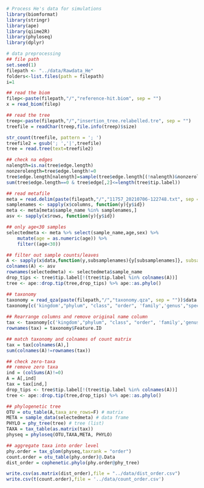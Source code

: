 ```r
# Process He's data for simulations
library(biomformat)
library(stringr)
library(ape)
library(qiime2R)
library(phyloseq)
library(dplyr)
```


```r
# data preprocessing
## file path
set.seed(1)
filepath <- "../data/Rawdata_He"
folders<-list.files(path = filepath)
i=1

## read the biom
filep<-paste(filepath,"/","reference-hit.biom", sep = "")
x = read_biom(filep)

## read the tree
treep<-paste(filepath,"/","insertion_tree.relabelled.tre", sep = "")
treefile = readChar(treep,file.info(treep)$size)

str_count(treefile, pattern = '; ')
treefile2 = gsub('; ','|',treefile)
tree = read.tree(text=treefile2)

## check na edges
nalength=is.na(tree$edge.length)
nonzerolength=tree$edge.length!=0
tree$edge.length[nalength]=sample(tree$edge.length[(!nalength)&nonzerolength], sum(nalength))
sum(tree$edge.length==0 & tree$edge[,2]<=length(tree$tip.label))
```

```r
## read metafile
meta = read.delim(paste(filepath,"/","11757_20210706-122748.txt", sep = ""))
samplenames <- sapply(x$columns, function(y){y$id})
meta <- meta[meta$sample_name %in% samplenames,]
asv <- sapply(x$rows, function(y){y$id})

## only age<30 samples
selectedmeta <- meta %>% select(sample_name,age,sex) %>%
    mutate(age = as.numeric(age)) %>%
    filter((age<30))

## filter out sample counts/leaves
A <- sapply(x$data,function(y,subsamplenames){y[subsamplenames]}, subsamplenames = selectedmeta$sample_name)
colnames(A) <- asv
rownames(selectedmeta) <- selectedmeta$sample_name
drop_tips <- tree$tip.label[!(tree$tip.label %in% colnames(A))]
tree <- ape::drop.tip(tree,drop_tips) %>% ape::as.phylo()
```


```r
## taxonomy
taxonomy = read_qza(paste(filepath,"/","taxonomy.qza", sep = ""))$data
taxonomy[c('kingdom',"phylum", "class", "order", 'family','genus',"species")] <- str_split_fixed(taxonomy$Taxon, ';', 7)
 
## Rearrange columns and remove original name column
tax <- taxonomy[c('kingdom',"phylum", "class", "order", 'family','genus',"species")]
rownames(tax) = taxonomy$Feature.ID

## match taxonomy and colnames of count matrix
tax = tax[colnames(A),]
sum(colnames(A)!=rownames(tax))
```

```r
## check zero-taxa
## remove zero taxa
ind = (colSums(A)!=0)
A = A[,ind]
tax = tax[ind,]
drop_tips <- tree$tip.label[!(tree$tip.label %in% colnames(A))]
tree <- ape::drop.tip(tree,drop_tips) %>% ape::as.phylo()
```

```r
## phylogenetic tree
OTU = otu_table(A,taxa_are_rows=F) # matrix
META = sample_data(selectedmeta) # data frame
PHYLO = phy_tree(tree) # tree (list)
TAXA = tax_table(as.matrix(tax))
physeq = phyloseq(OTU,TAXA,META, PHYLO)
```

```r
## aggregate taxa into order level
phy.order = tax_glom(physeq,taxrank = "order")
count.order = otu_table(phy.order)@.Data
dist_order = cophenetic.phylo(phy.order@phy_tree)

write.csv(as.matrix(dist_order),file = "../data/dist_order.csv")
write.csv(t(count.order),file = '../data/count_order.csv')
```


